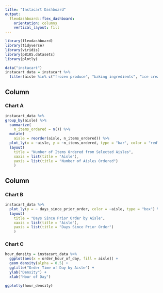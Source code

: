```yaml
---
title: "Instacart Dashboard"
output: 
  flexdashboard::flex_dashboard:
    orientation: columns
    vertical_layout: fill
---
```


```r
library(flexdashboard)
library(tidyverse)
library(viridis)
library(p8105.datasets)
library(plotly)
```

```r
data("instacart")
instacart_data = instacart %>% 
  filter(aisle %in% c("frozen produce", "baking ingredients", "ice cream ice"))
```

Column {data-width=650}
-----------------------------------------------------------------------

### Chart A

```r
instacart_data %>%
group_by(aisle) %>% 
  summarize(
    n_items_ordered = n()) %>% 
  mutate(
    aisle = reorder(aisle, n_items_ordered)) %>% 
  plot_ly(x = ~aisle, y = ~n_items_ordered, type = "bar", color = "red") %>% 
  layout(
    title = "Number of Items Ordered from Selected Aisles",
    xaxis = list(title = "Aisle"),
    yaxis = list(title = "Number of Aisles Ordered")
    )
```

Column {data-width=350}
-----------------------------------------------------------------------

### Chart B

```r
instacart_data %>%
  plot_ly(y = ~ days_since_prior_order, color = ~aisle, type = "box") %>% 
  layout(
    title = "Days Since Prior Order by Aisle",
    xaxis = list(title = "Aisle"),
    yaxis = list(title = "Days Since Prior Order")
    )
```

### Chart C

```r
hour_density = instacart_data %>%
  ggplot(aes(x = order_hour_of_day, fill = aisle)) +
  geom_density(alpha = 0.5) +
  ggtitle("Order Time of Day by Aisle") +
  ylab("Density") +
  xlab("Hour of Day")

ggplotly(hour_density)
  
```

